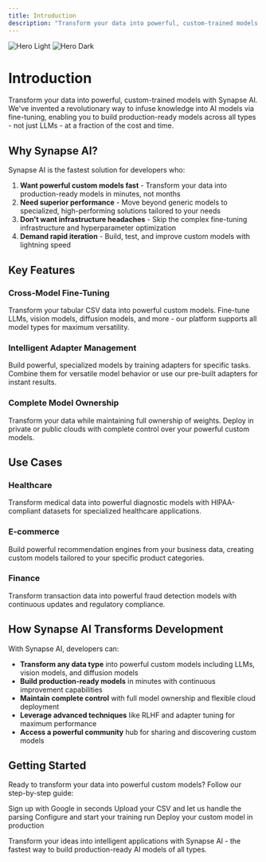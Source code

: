 ```yaml
---
title: Introduction
description: "Transform your data into powerful, custom-trained models with Synapse AI - the fastest way to build production-ready AI models."
---
```


<img
  className="block dark:hidden"
  src="/images/hero-light.png"
  alt="Hero Light"
/>
<img
  className="hidden dark:block"
  src="/images/hero-dark.png"
  alt="Hero Dark"
/>

# Introduction

Transform your data into powerful, custom-trained models with Synapse AI. We've invented a revolutionary way to infuse knowledge into AI models via fine-tuning, enabling you to build production-ready models across all types - not just LLMs - at a fraction of the cost and time.

## Why Synapse AI?

Synapse AI is the fastest solution for developers who:

1. **Want powerful custom models fast** - Transform your data into production-ready models in minutes, not months
2. **Need superior performance** - Move beyond generic models to specialized, high-performing solutions tailored to your needs
3. **Don't want infrastructure headaches** - Skip the complex fine-tuning infrastructure and hyperparameter optimization
4. **Demand rapid iteration** - Build, test, and improve custom models with lightning speed

## Key Features

### **Cross-Model Fine-Tuning**
Transform your tabular CSV data into powerful custom models. Fine-tune LLMs, vision models, diffusion models, and more - our platform supports all model types for maximum versatility.

### **Intelligent Adapter Management**
Build powerful, specialized models by training adapters for specific tasks. Combine them for versatile model behavior or use our pre-built adapters for instant results.

### **Complete Model Ownership**
Transform your data while maintaining full ownership of weights. Deploy in private or public clouds with complete control over your powerful custom models.

## Use Cases

### **Healthcare**
Transform medical data into powerful diagnostic models with HIPAA-compliant datasets for specialized healthcare applications.

### **E-commerce**
Build powerful recommendation engines from your business data, creating custom models tailored to your specific product categories.

### **Finance**
Transform transaction data into powerful fraud detection models with continuous updates and regulatory compliance.

## How Synapse AI Transforms Development

With Synapse AI, developers can:
- **Transform any data type** into powerful custom models including LLMs, vision models, and diffusion models
- **Build production-ready models** in minutes with continuous improvement capabilities
- **Maintain complete control** with full model ownership and flexible cloud deployment
- **Leverage advanced techniques** like RLHF and adapter tuning for maximum performance
- **Access a powerful community** hub for sharing and discovering custom models

## Getting Started

Ready to transform your data into powerful custom models? Follow our step-by-step guide:

<CardGroup cols={2}>
  <Card
    title="Create Account"
    icon="square-user"
    href="/platform-reference/create-account"
  >
    Sign up with Google in seconds
  </Card>
  <Card
    title="Upload Data"
    icon="cloud-arrow-up"
    href="/platform-reference/upload-data"
  >
    Upload your CSV and let us handle the parsing
  </Card>
  <Card
    title="Fine-Tune"
    icon="square-sliders"
    href="/platform-reference/fine-tune"
  >
    Configure and start your training run
  </Card>
  <Card
    title="Use the Model"
    icon="code"
    href="/platform-reference/use-the-model"
  >
    Deploy your custom model in production
  </Card>
</CardGroup>

Transform your ideas into intelligent applications with Synapse AI - the fastest way to build production-ready AI models of all types.
